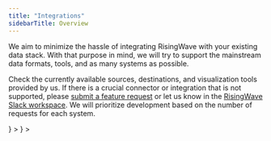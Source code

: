 ```yaml
---
title: "Integrations"
sidebarTitle: Overview
---
```


We aim to minimize the hassle of integrating RisingWave with your existing data stack. With that purpose in mind, we will try to support the mainstream data formats, tools, and as many systems as possible.

Check the currently available sources, destinations, and visualization tools provided by us. If there is a crucial connector or integration that is not supported, please [submit a feature request](https://github.com/risingwavelabs/risingwave/issues/new?assignees=&labels=type%2Ffeature&template=feature%5Frequest.yml) or let us know in the [RisingWave Slack workspace](https://www.risingwave.com/slack). We will prioritize development based on the number of requests for each system.

<CardGroup cols={2}>
<Card
    title="PostgreSQL CDC"
    href="/integrations/sources/postgresql-cdc"
    horizontal
  icon={ <svg width="36px" height="36px" viewBox="0 0 280 280" version="1.1" xmlns="http://www.w3.org/2000/svg" xmlns:xlink="http://www.w3.org/1999/xlink" preserveAspectRatio="xMidYMid">
      <path d="M255.007926,158.085617 C253.473109,153.437413 249.452194,150.199279 244.251788,149.42182 C241.799982,149.055852 238.991667,149.211935 235.668988,149.897164 C229.877358,151.092028 225.580342,151.546679 222.44449,151.635363 C234.280794,131.650217 243.905921,108.859714 249.446873,87.4065589 C258.406282,52.7182633 253.61855,36.9154365 248.023797,29.7669469 C233.217182,10.8477783 211.614448,0.683454965 185.55152,0.371879908 C171.649478,0.202198614 159.443658,2.94725173 153.077358,4.92075751 C147.149155,3.87547344 140.774577,3.29134411 134.08606,3.18315012 C121.550337,2.9833164 110.473164,5.71595381 101.008259,11.332582 C95.7670577,9.56127483 87.3580785,7.06335335 77.6460416,5.46882217 C54.8035104,1.71868822 36.3939769,4.64110855 22.9282587,14.153903 C6.62230023,25.6721293 -0.937090069,45.6838799 0.461154734,73.6339954 C0.904572748,82.5082679 5.86908083,109.507695 13.6850624,135.114199 C18.1771824,149.831538 22.9672794,162.053912 27.9223279,171.443732 C34.9490254,184.758688 42.4676212,192.600092 50.9085266,195.415501 C55.6400924,196.992296 64.2358984,198.09552 73.2774873,190.566873 C74.4232794,191.953885 75.9515935,193.33321 77.9812656,194.613801 C80.5578199,196.239076 83.7090439,197.566965 86.8555381,198.353885 C98.1969885,201.189395 108.820102,200.479926 117.882975,196.506309 C117.93855,198.117986 117.981709,199.658125 118.018365,200.987788 C118.07867,203.145164 118.137792,205.259972 118.217016,207.237617 C118.753848,220.612286 119.663741,231.011326 122.359723,238.286928 C122.507529,238.687778 122.706771,239.29733 122.917247,239.943538 C124.261691,244.062005 126.511298,250.955677 132.232573,256.355326 C138.158411,261.947714 145.325229,263.663446 151.888998,263.662855 C155.180933,263.662855 158.322106,263.231261 161.076619,262.640628 C170.897441,260.536462 182.050291,257.329663 190.118134,245.84218 C197.745515,234.981986 201.453672,218.625182 202.124711,192.851363 C202.211621,192.122975 202.292028,191.427104 202.369478,190.763751 C202.421506,190.316194 202.474716,189.858587 202.528517,189.402162 L204.325838,189.560018 L204.788767,189.591353 C214.791095,190.047187 227.021155,187.925875 234.532065,184.437062 C240.467363,181.68255 259.485857,171.642383 255.007926,158.085617" fill="#000000"></path>
      <path d="M237.905589,160.722476 C208.165838,166.857016 206.121386,156.78788 206.121386,156.78788 C237.521885,110.194697 250.64824,51.0516028 239.320388,36.5766651 C208.417109,-2.90823095 154.921977,15.7655797 154.029229,16.2503834 L153.741894,16.3018199 C147.866309,15.0821247 141.290716,14.3555104 133.900416,14.2349007 C120.443566,14.0143741 110.236083,17.7627344 102.490457,23.636545 C102.490457,23.636545 7.06039723,-15.6768961 11.4987159,73.0806097 C12.4429007,91.9631224 38.5625866,215.954032 69.7171363,178.502947 C81.1041109,164.808425 92.1061986,153.229303 92.1061986,153.229303 C97.5708822,156.859418 104.112776,158.711132 110.970975,158.046005 L111.503667,157.593718 C111.338125,159.294079 111.413801,160.957192 111.717099,162.925968 C103.691233,171.893062 106.049626,173.467492 90.0055797,176.770069 C73.7711594,180.115806 83.308194,186.072388 89.5349654,187.629081 C97.0837136,189.516859 114.54788,192.190965 126.34812,175.672166 L125.877506,177.556988 C129.022226,180.075603 131.230448,193.940397 130.860342,206.508637 C130.490236,219.077469 130.243104,227.706383 132.720924,234.446337 C135.198744,241.186291 137.668286,256.351187 158.759612,251.831871 C176.383409,248.055132 185.516046,238.268009 186.786587,221.94254 C187.688203,210.336222 189.728517,212.051954 189.857404,201.675381 L191.493912,196.762901 C193.381099,181.029838 191.793663,175.95418 202.651492,178.314938 L205.290125,178.546697 C213.2817,178.9103 223.741044,177.261376 229.879723,174.408129 C243.098309,168.273589 250.93794,158.031224 237.904406,160.722476 L237.905589,160.722476" fill="#336791"></path>
      <path d="M108.076342,81.5250624 C105.396915,81.152 102.969349,81.4972748 101.741376,82.426679 C101.050236,82.9499122 100.836804,83.5559169 100.779455,83.973321 C100.625145,85.0783187 101.399649,86.2997875 101.874993,86.9300323 C103.220619,88.7137552 105.18703,89.9399538 107.133339,90.2101432 C107.415353,90.249164 107.695594,90.2680831 107.974651,90.2680831 C111.220471,90.2680831 114.170679,87.7411917 114.430818,85.8758799 C114.755991,83.5399538 111.36473,81.9826697 108.076342,81.5250624" fill="#FFFFFF"></path>
      <path d="M196.860453,81.5989654 L196.859861,81.5989654 C196.604453,79.7679446 193.345626,79.2458938 190.253524,79.6757136 C187.166152,80.1061247 184.171603,81.4996397 184.421691,83.3347991 C184.622707,84.7620139 187.19867,87.198448 190.249386,87.1978568 C190.506568,87.1978568 190.766707,87.1807113 191.028619,87.1440554 C193.064794,86.8620416 194.558818,85.5690346 195.268286,84.8235012 C196.349635,83.688351 196.974559,82.4219492 196.860453,81.5989654" fill="#FFFFFF"></path>
      <path d="M247.802088,160.025423 C246.66812,156.596323 243.018494,155.492508 236.954309,156.745312 C218.949173,160.461155 212.501284,157.886965 210.38352,156.327908 C224.378975,135.007187 235.89188,109.236323 242.102688,85.1906513 C245.04521,73.8007206 246.670485,63.2231316 246.802919,54.601903 C246.949543,45.1375889 245.338457,38.1842032 242.014005,33.9362587 C228.611547,16.8108637 208.942115,7.62501617 185.131751,7.37256351 C168.763122,7.18869284 154.93321,11.3781062 152.252009,12.5558245 C146.60582,11.1516674 140.450587,10.2896628 133.750245,10.1796952 C121.461654,9.98104388 110.840314,12.9229746 102.045857,18.9191686 C98.2259584,17.4978661 88.3536998,14.10897 76.2814965,12.1644342 C55.4089238,8.80332564 38.8233164,11.3497275 26.9870115,19.7350577 C12.8638522,29.740933 6.34383372,47.626642 7.60727945,72.8943741 C8.03236952,81.3961755 12.8756767,107.547788 20.5202032,132.593219 C30.5822448,165.556915 41.5192979,184.218309 53.0280647,188.056536 C54.374873,188.505866 55.9286097,188.820397 57.6407945,188.820397 C61.8390762,188.820397 66.9856813,186.927889 72.3409885,180.490051 C81.2359538,169.788896 89.5408776,160.821801 92.6022356,157.563566 C97.1262818,159.992314 102.09552,161.347991 107.179455,161.483972 C107.188323,161.616998 107.201921,161.750023 107.213746,161.882457 C106.193885,163.092102 105.357303,164.152166 104.644286,165.05733 C101.122365,169.528166 100.389247,170.458753 89.0519353,172.793497 C85.8273995,173.458624 77.2611547,175.224018 77.1364065,181.227898 C76.9998337,187.787529 87.2605266,190.542633 88.4299677,190.834697 C92.5040924,191.854559 96.4286374,192.357691 100.171677,192.357691 C109.275344,192.357099 117.285838,189.365506 123.688203,183.576831 C123.490734,206.962697 124.466254,230.006836 127.273977,237.028212 C129.573247,242.775501 135.191649,256.822984 152.93842,256.821801 C155.54158,256.821801 158.408425,256.519095 161.561423,255.843326 C180.082106,251.872074 188.124527,243.686577 191.236139,225.640055 C192.901025,215.995418 195.758411,192.963695 197.101672,180.610069 C199.937774,181.49454 203.589173,181.899529 207.536185,181.898938 C215.768388,181.898938 225.266993,180.150097 231.224166,177.384942 C237.91564,174.277469 249.991982,166.650679 247.802088,160.025423 L247.802088,160.025423 Z M203.696185,76.5445912 C203.634697,80.1918522 203.132748,83.5027067 202.600647,86.9590023 C202.028342,90.6760277 201.435935,94.5189838 201.286947,99.1843326 C201.139732,103.724342 201.706716,108.444674 202.255372,113.008924 C203.363326,122.228471 204.500249,131.720573 200.098587,141.086744 C199.41454,139.871778 198.754143,138.546254 198.14873,137.078245 C197.601848,135.752129 196.414079,133.621949 194.769885,130.673515 C188.370476,119.197857 173.385312,92.3243603 181.056443,81.3583372 C183.340933,78.0935982 189.139658,74.7384018 203.696185,76.5445912 L203.696185,76.5445912 Z M186.052286,14.7581339 C207.386014,15.2293395 224.261321,23.2102725 236.209958,38.4780416 C245.373931,50.1890069 235.282919,103.476028 206.069949,149.446651 C205.781432,149.080092 205.487594,148.709986 205.183704,148.33042 C205.062503,148.178476 204.938938,148.024166 204.814189,147.868083 C212.362938,135.400942 210.886651,123.066236 209.572952,112.129774 C209.033164,107.641792 208.523529,103.402716 208.653007,99.4214134 C208.787215,95.2000739 209.34533,91.5811917 209.884527,88.0811455 C210.548471,83.7675751 211.223058,79.3050162 211.036822,74.0437136 C211.17576,73.4921016 211.231926,72.8399815 211.159206,72.0660693 C210.683861,67.0205635 204.924157,51.9224758 193.18363,38.2551501 C186.762346,30.7808961 177.396767,22.4156674 164.609774,16.7736166 C170.109931,15.6337367 177.631483,14.5707159 186.052286,14.7581339 L186.052286,14.7581339 Z M66.6741062,175.777995 C60.7742818,182.871501 56.6995658,181.512277 55.3598522,181.065903 C46.6292471,178.153533 36.499806,159.702023 27.568776,130.441755 C19.8408868,105.123769 15.3245266,79.6650716 14.9674273,72.5260416 C13.8387806,49.9483788 19.3117413,34.2129515 31.2349561,25.7572656 C50.6389284,11.9965266 82.5413764,20.2328684 95.3602956,24.4104573 C95.1758337,24.591963 94.9842771,24.7622356 94.8015889,24.9466975 C73.7664296,46.1911501 74.2654226,82.4875751 74.3168591,84.7058476 C74.3150855,85.56194 74.3866236,86.7739492 74.485358,88.4412009 C74.8471871,94.5455889 75.5205912,105.907732 73.7214965,118.775132 C72.0489238,130.732046 75.7346143,142.435326 83.8320185,150.883917 C84.6703741,151.758337 85.5453857,152.579547 86.4493672,153.352277 C82.8446744,157.212379 75.0115473,165.74788 66.6741062,175.777995 L66.6741062,175.777995 Z M89.1530346,145.78461 C82.6265127,138.975483 79.6627067,129.503483 81.020157,119.795584 C82.920351,106.202753 82.2185681,94.3646744 81.8419584,88.0048776 C81.7893395,87.1150855 81.7426328,86.335261 81.7148453,85.7197968 C84.7880277,82.9954365 99.0288406,75.3645081 109.184296,77.6915658 C113.819492,78.7534042 116.642587,81.9087667 117.816758,87.3373857 C123.893358,115.440037 118.621413,127.153367 114.385293,136.565654 C113.512055,138.504868 112.687298,140.337663 111.982559,142.234309 L111.436859,143.699954 C110.054577,147.406337 108.768665,150.851991 107.971695,154.124416 C101.034273,154.103132 94.2848591,151.139917 89.1530346,145.78461 L89.1530346,145.78461 Z M90.2178291,183.685025 C88.1922956,183.178938 86.3701432,182.299788 85.3012102,181.570808 C86.1939584,181.150448 87.7831686,180.579326 90.5388637,180.011751 C103.876286,177.265515 105.93552,175.328074 110.433552,169.61685 C111.465238,168.30788 112.634088,166.823316 114.252859,165.015353 C114.25345,165.014171 114.254042,165.01358 114.254633,165.012988 C116.666236,162.31346 117.768868,162.771067 119.768979,163.600554 C121.390115,164.271594 122.968684,166.303039 123.608979,168.539048 C123.911686,169.594975 124.252231,171.599815 123.138956,173.158873 C113.742633,186.31479 100.051067,186.1457 90.2178291,183.685025 L90.2178291,183.685025 Z M160.016554,248.637487 C143.700545,252.133395 137.923695,243.80837 134.116804,234.291436 C131.659677,228.146845 130.452397,200.440314 131.309081,169.84388 C131.320314,169.436527 131.262374,169.043363 131.150042,168.673848 C131.05249,167.96024 130.902319,167.238356 130.694208,166.511741 C129.419529,162.059824 126.315012,158.335704 122.5903,156.792018 C121.110467,156.178919 118.393792,155.05382 115.129644,155.888628 C115.826106,153.0206 117.033386,149.782467 118.341764,146.275326 L118.891012,144.79963 C119.509432,143.136517 120.284527,141.413691 121.105145,139.590356 C125.538143,129.741746 131.609423,116.25297 125.020231,85.7795104 C122.551871,74.3659307 114.310208,68.7924619 101.815871,70.0866513 C94.3250624,70.861746 87.472776,73.8840831 84.0549099,75.6169607 C83.3200185,75.9894319 82.6477968,76.3488961 82.0199169,76.6994919 C82.9735612,65.1990023 86.578254,43.707418 100.060527,30.1098568 C108.54873,21.548933 119.854115,17.3210901 133.628453,17.5487113 C160.768591,17.9933118 178.172453,31.9213672 187.994457,43.5276859 C196.457829,53.5294226 201.040998,63.6038799 202.870245,69.0372286 C189.115418,67.6389838 179.76048,70.3544758 175.017681,77.1340416 C164.700822,91.8815335 180.662097,120.506236 188.333229,134.262836 C189.739751,136.784406 190.954125,138.963067 191.336055,139.888924 C193.833977,145.943058 197.067972,149.984665 199.429321,152.935464 C200.152979,153.839446 200.855353,154.716231 201.389229,155.481866 C197.223464,156.683233 189.740342,159.457848 190.422023,173.328554 C189.872185,180.289035 185.960647,212.874938 183.974134,224.387843 C181.351464,239.597672 175.754346,245.263372 160.016554,248.637487 L160.016554,248.637487 Z M228.120831,170.700564 C223.861062,172.678208 216.732083,174.161589 209.959612,174.479667 C202.479446,174.830263 198.671963,173.641903 197.776259,172.91115 C197.355307,164.267455 200.573339,163.364065 203.978199,162.408055 C204.513256,162.257293 205.035307,162.111261 205.53903,161.935076 C205.852379,162.189894 206.195289,162.442938 206.570716,162.690661 C212.582873,166.658956 223.306494,167.087002 238.444785,163.962383 C238.50036,163.950559 238.555935,163.939917 238.610919,163.928684 C236.569423,165.837746 233.075289,168.400111 228.120831,170.700564 L228.120831,170.700564 Z" fill="#FFFFFF">

</path>
    </svg>
  }
></Card>
<Card
  title="MySQL CDC"
  href="/integrations/sources/mysql-cdc"
  horizontal
  icon={
    <svg width="38px" height="38px" viewBox="0 0 264 264" version="1.1" xmlns="http://www.w3.org/2000/svg" xmlns:xlink="http://www.w3.org/1999/xlink" preserveAspectRatio="xMidYMid"><g transform="translate(0, 20) scale(1.3)">
    </g>
      <path d="M235.648276,194.211632 C221.729851,193.864559 210.942872,195.257272 201.895604,199.083964 C199.285899,200.127406 195.109927,200.128498 194.761767,203.433458 C196.154498,204.826189 196.328034,207.087716 197.546096,209.001055 C199.635192,212.479551 203.287247,217.178343 206.593317,219.614507 C210.246461,222.397748 213.900691,225.180989 217.727416,227.617153 C224.513092,231.793125 232.168625,234.22817 238.779677,238.404123 C242.608577,240.838067 246.434123,243.971711 250.261934,246.581411 C252.176407,247.971926 253.393381,250.234545 255.829549,251.104446 L255.829549,250.582732 C254.611442,249.016479 254.263282,246.754952 253.046308,245.015144 C251.307592,243.275341 249.566702,241.709083 247.826899,239.96928 C242.781025,233.1847 236.518133,227.268984 229.732547,222.397748 C224.166065,218.56995 211.986355,213.35055 209.724764,206.913051 C209.724764,206.913051 209.55014,206.73951 209.376604,206.56597 C213.204371,206.217787 217.727416,204.82618 221.381691,203.781623 C227.297466,202.215374 232.690457,202.563548 238.779677,200.998382 C241.562919,200.30203 244.347292,199.432129 247.130533,198.562222 L247.130533,196.997075 C244.00022,193.864532 241.737588,189.689684 238.431517,186.731778 C229.558965,179.075113 219.815379,171.595269 209.724764,165.332394 C204.330685,161.852792 197.371472,159.590151 191.630412,156.633369 C189.543536,155.587729 186.062797,155.06712 184.845823,153.327299 C181.713302,149.499523 179.973499,144.45476 177.711982,139.930579 C172.668329,130.360605 167.794863,119.749306 163.44541,109.658665 C160.315096,102.872993 158.400651,96.0872892 154.572862,89.8245233 C136.653166,60.2479054 117.167095,42.3281102 87.242308,24.7554574 C80.8048232,21.1023052 73.1503779,19.5360541 64.9730628,17.6227124 C60.6246649,17.4480683 56.2740469,17.1009966 51.9245072,16.9263525 C49.1412661,15.7082579 46.3569195,12.4033092 43.9207465,10.8370441 C34.0058755,4.5730961 8.42942301,-8.99607108 1.1220548,8.92370237 C-3.57563582,20.2324516 8.08126754,31.366477 12.0825475,37.1086812 C15.041536,41.1100178 18.8682195,45.6330512 20.9562053,50.1572463 C22.1742941,53.1129226 22.5213621,56.2465484 23.7394509,59.3779766 C26.523793,67.031339 29.1323922,75.5578744 32.7866404,82.691806 C34.7010855,86.3449577 36.7879657,90.1727422 39.2241297,93.477666 C40.6157457,95.3910055 43.0508086,96.2620126 43.5736286,99.3934363 C41.1385747,102.873029 40.9639284,108.092452 39.5711977,112.441992 C33.3083548,132.101492 35.7445143,156.4588 44.617071,170.89889 C47.4003121,175.247297 54.0124069,184.818421 62.8850316,181.164182 C70.7141415,178.032744 68.9743337,168.115626 71.2358604,159.41661 C71.7586894,157.327523 71.4105022,155.937017 72.4539446,154.545383 C72.4548508,154.718924 72.4539446,154.893561 72.4539446,154.893561 C74.8901041,159.764788 77.3251715,164.46251 79.5866891,169.333656 C84.980736,177.858025 94.3750434,186.731674 102.204103,192.647503 C106.381181,195.777808 109.686136,201.171877 114.905523,203.086313 L114.905523,202.563484 L114.557345,202.563484 C113.512801,200.997231 111.947645,200.301958 110.55602,199.083892 C107.424591,195.952463 103.943884,192.124665 101.50883,188.645081 C94.2025447,178.901486 87.7639408,168.115635 82.0228486,156.980496 C79.2396075,151.587555 76.8034481,145.671734 74.5419214,140.278811 C73.497378,138.189729 73.497378,135.059406 71.7575748,134.015973 C69.1478745,137.842647 65.3211911,141.148717 63.4067461,145.846417 C60.1028916,153.327344 59.7536034,162.548097 58.5355192,172.116947 C57.8402503,172.291598 58.187332,172.116947 57.8391493,172.465138 C52.2726627,171.072408 50.3582176,165.332394 48.2701955,160.460052 C43.0507905,148.107926 42.1808935,128.273684 46.7050387,114.008236 C47.923123,110.353988 53.142528,98.8717128 51.0545422,95.3921019 C50.0110998,92.0860273 46.5303924,90.1726969 44.6170529,87.5629967 C42.3555262,84.2569266 39.9193668,80.082065 38.35421,76.4278576 C34.1782383,66.6853811 32.0902615,55.898411 27.5672354,46.1548154 C25.4792496,41.6306665 21.8261069,36.9340837 18.8682195,32.7592063 C15.563264,28.0615284 11.9090067,24.7554574 9.29927023,19.1878506 C8.43046966,17.2745089 7.21128439,14.1430915 8.60290945,12.0550966 C8.95109211,10.6634847 9.64634733,10.1417599 11.0390689,9.79357497 C13.3005955,7.87912949 19.7380848,10.3152907 21.9995616,11.3587363 C28.4370509,13.9673251 33.8300058,16.4046087 39.2240527,20.0577513 C41.6591111,21.7975523 44.2688113,25.1036232 47.4002396,25.9735239 L51.0544833,25.9735239 C56.6220709,27.1905053 62.8849274,26.3216898 68.1043279,27.8868652 C77.3261638,30.843648 85.6758644,35.1942543 93.1579696,39.8919512 C115.95003,54.332049 134.738553,74.8626147 147.440063,99.3934454 C149.528049,103.39367 150.396845,107.04901 152.31129,111.22389 C155.965538,119.749365 160.488578,128.448376 164.14173,136.799218 C167.794872,144.975401 171.274474,153.327362 176.493861,160.113048 C179.104667,163.765094 189.542403,165.67953 194.240026,167.593975 C197.719632,169.159141 203.113711,170.551871 206.245112,172.465206 C212.159801,176.117243 218.075576,180.29433 223.643145,184.295646 C226.427474,186.382535 235.125402,190.733144 235.648231,194.21165 L235.648276,194.211632 L235.648276,194.211632 Z" fill="#00546B"></path>
    <path d="M58.1864892,43.0222644 C55.2286063,43.0222644 53.1417305,43.3715526 51.0537447,43.8932806 C51.0537447,43.8923744 51.0537447,44.0679225 51.0537447,44.2414633 L51.4019319,44.2414633 C52.794658,47.0247034 55.2286154,48.9391485 56.968414,51.3741978 C58.3611446,54.1574389 59.5781143,56.9417945 60.9708449,59.7261412 C61.1443766,59.5514948 61.3179175,59.3779585 61.3179175,59.3779585 C63.7551915,57.6370498 64.9721657,54.8538087 64.9721657,50.6789426 C63.9276177,49.4608583 63.7540769,48.2427786 62.8841798,47.0246944 C61.8407374,45.283782 59.5781052,44.414995 58.1864892,43.0222644 L58.1864892,43.0222644 L58.1864892,43.0222644 Z" fill="#00546B"></path>
    </svg>
  }
></Card>

</CardGroup>
